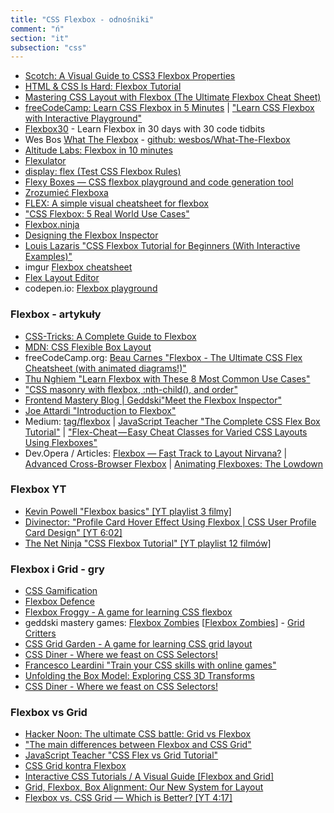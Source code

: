 ```yaml
---
title: "CSS Flexbox - odnośniki"
comment: "ń"
section: "it"
subsection: "css"
---
```


- [Scotch: A Visual Guide to CSS3 Flexbox Properties](https://scotch.io/tutorials/a-visual-guide-to-css3-flexbox-properties)
- [HTML & CSS Is Hard: Flexbox Tutorial](https://internetingishard.com/html-and-css/flexbox/)
- [Mastering CSS Layout with Flexbox (The Ultimate Flexbox Cheat Sheet)](https://www.sketchingwithcss.com/samplechapter/cheatsheet.html)
- [freeCodeCamp: Learn CSS Flexbox in 5 Minutes](https://medium.freecodecamp.org/learn-css-flexbox-in-5-minutes-b941f0affc34) | ["Learn CSS Flexbox with Interactive Playground"](https://itnext.io/learn-css-flexbox-with-interactive-playground-17bcf6aeb4b4)
- [Flexbox30](https://github.com/samanthaming/Flexbox30) - Learn Flexbox in 30 days with 30 code tidbits
- Wes Bos [What The Flexbox](https://flexbox.io/) - [github: wesbos/What-The-Flexbox](https://github.com/wesbos/What-The-Flexbox)
- [Altitude Labs: Flexbox in 10 minutes](http://altitudelabs.com/blog/flexbox-in-10-minutes/)
- [Flexulator](https://www.flexulator.com)
- [display: flex (Test CSS Flexbox Rules)](http://flexbox.help/)
- [Flexy Boxes — CSS flexbox playground and code generation tool](http://the-echoplex.net/flexyboxes/)
- [Zrozumieć Flexboxa](http://kodu.je/flexbox/)
- [FLEX: A simple visual cheatsheet for flexbox](http://flexbox.malven.co)
- ["CSS Flexbox: 5 Real World Use Cases"](https://ishadeed.com/article/flexbox-real-world-use-cases/)
- [Flexbox.ninja](https://flexbox.ninja)
- [Designing the Flexbox Inspector](https://hacks.mozilla.org/2019/01/designing-the-flexbox-inspector/)
- [Louis Lazaris "CSS Flexbox Tutorial for Beginners (With Interactive Examples)"](https://www.codeinwp.com/blog/css-flexbox-tutorial/)
- imgur [Flexbox cheatsheet](https://i.imgur.com/0drn44G.png)
- [Flex Layout Editor](http://www.csstutorial.org/flex-both.html)
- codepen.io: [Flexbox playground](https://codepen.io/enxaneta/pen/adLPwv)

### Flexbox - artykuły

- [CSS-Tricks: A Complete Guide to Flexbox](https://css-tricks.com/snippets/css/a-guide-to-flexbox/)
- [MDN: CSS Flexible Box Layout](https://developer.mozilla.org/en-US/docs/Web/CSS/CSS_Flexible_Box_Layout/)
- freeCodeCamp.org: [Beau Carnes "Flexbox - The Ultimate CSS Flex Cheatsheet (with animated diagrams!)"](https://www.freecodecamp.org/news/flexbox-the-ultimate-css-flex-cheatsheet/)
- [Thu Nghiem "Learn Flexbox with These 8 Most Common Use Cases"](https://www.freecodecamp.org/news/learn-flexbox-common-use-cases/)
- ["CSS masonry with flexbox, :nth-child(), and order"](https://tobiasahlin.com/blog/masonry-with-css/)
- [Frontend Mastery Blog | Geddski](https://gedd.ski)["Meet the Flexbox Inspector"](https://gedd.ski/post/flexbox-inspector/)
- [Joe Attardi "Introduction to Flexbox"](https://joeattardi.codes/introduction-to-flexbox)
- Medium: [tag/flexbox](https://medium.com/tag/flexbox) | [JavaScript Teacher "The Complete CSS Flex Box Tutorial"](https://medium.com/@js_tut/the-complete-css-flex-box-tutorial-d17971950bdc) | ["Flex-Cheat — Easy Cheat Classes for Varied CSS Layouts Using Flexboxes"](https://medium.com/@bgdam/flex-cheat-easy-cheat-classes-for-varied-css-layouts-using-flexboxes-bdc545032e5f)
- Dev.Opera / Articles: [Flexbox — Fast Track to Layout Nirvana?](https://dev.opera.com/articles/flexbox-basics/) | [Advanced Cross-Browser Flexbox](https://dev.opera.com/articles/advanced-cross-browser-flexbox/) | [Animating Flexboxes: The Lowdown](https://dev.opera.com/articles/animating-flexboxes-the-lowdown/)

### Flexbox YT

- [Kevin Powell "Flexbox basics" \[YT playlist 3 filmy\]](https://www.youtube.com/playlist?list=PL4-IK0AVhVjMSb9c06AjRlTpvxL3otpUd)
- [Divinector: "Profile Card Hover Effect Using Flexbox | CSS User Profile Card Design" \[YT 6:02\]](https://www.youtube.com/watch?v=9b_ifdecHDg)
- [The Net Ninja "CSS Flexbox Tutorial" \[YT playlist 12 filmów\]](https://www.youtube.com/playlist?list=PL4cUxeGkcC9i3FXJSUfmsNOx8E7u6UuhG)

### Flexbox i Grid - gry

- [CSS Gamification](https://hashnode.com/series/css-gamification-ckf3vx90200nvbos155s997if)
- [Flexbox Defence](http://www.flexboxdefense.com/)
- [Flexbox Froggy - A game for learning CSS flexbox](https://flexboxfroggy.com/#pl)
- geddski mastery games: [Flexbox Zombies](https://flexboxzombies.com/p/flexbox-zombies) \[[Flexbox Zombies](https://mastery.games/p/flexbox-zombies)\] - [Grid Critters](https://gridcritters.com)
- [CSS Grid Garden - A game for learning CSS grid layout](https://cssgridgarden.com/)
- [CSS Diner - Where we feast on CSS Selectors!](https://flukeout.github.io)
- [Francesco Leardini "Train your CSS skills with online games"](https://itnext.io/train-your-css-skills-with-online-games-11067129338a)
- [Unfolding the Box Model: Exploring CSS 3D Transforms](https://rupl.github.io/unfold/)
- [CSS Diner - Where we feast on CSS Selectors!](https://flukeout.github.io/)

### Flexbox vs Grid

- [Hacker Noon: The ultimate CSS battle: Grid vs Flexbox](https://hackernoon.com/the-ultimate-css-battle-grid-vs-flexbox-d40da0449faf)
- ["The main differences between Flexbox and CSS Grid"](https://medium.freecodecamp.org/the-main-differences-between-flexbox-and-css-grid-667c03461d2b)
- [JavaScript Teacher "CSS Flex vs Grid Tutorial"](https://medium.com/@js_tut/css-flex-vs-grid-tutorial-ffb92e115a98)
- [CSS Grid kontra Flexbox](http://sowaprogramuje.pl/css-grid-kontra-flexbox/)
- [Interactive CSS Tutorials / A Visual Guide \[Flexbox and Grid\]](http://www.csstutorial.org)
- [Grid, Flexbox, Box Alignment: Our New System for Layout](https://24ways.org/2015/grid-flexbox-box-alignment-our-new-system-for-layout/)
- [Flexbox vs. CSS Grid — Which is Better? \[YT 4:17\]](https://www.youtube.com/watch?v=hs3piaN4b5I)